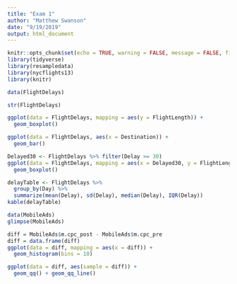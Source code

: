 ```yaml
---
title: "Exam 1"
author: "Matthew Swanson"
date: "9/19/2019"
output: html_document
---
```


```r
knitr::opts_chunk$set(echo = TRUE, warning = FALSE, message = FALSE, fig.align = "center", comment = NA)
library(tidyverse)
library(resampledata)
library(nycflights13)
library(knitr)
```

```r
data(FlightDelays)

str(FlightDelays)

ggplot(data = FlightDelays, mapping = aes(y = FlightLength)) +
  geom_boxplot()

ggplot(data = FlightDelays, aes(x = Destination)) +
  geom_bar()

Delayed30 <- FlightDelays %>% filter(Delay >= 30)
ggplot(data = FlightDelays, mapping = aes(x = Delayed30, y = FlightLength)) +
  geom_boxplot()

delayTable <- FlightDelays %>%
  group_by(Day) %>%
  summarize(mean(Delay), sd(Delay), median(Delay), IQR(Delay))
kable(delayTable)

data(MobileAds)
glimpse(MobileAds)

diff = MobileAds$m.cpc_post - MobileAds$m.cpc_pre
diff = data.frame(diff)
ggplot(data = diff, mapping = aes(x = diff)) +
  geom_histogram(bins = 10)

ggplot(data = diff, aes(sample = diff)) +
  geom_qq() + geom_qq_line()
```


